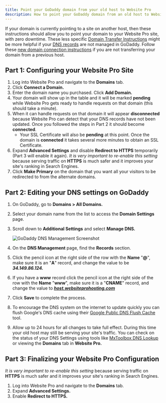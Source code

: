 ```yaml
---
title: Point your GoDaddy domain from your old host to Website Pro
description: How to point your GoDaddy domain from an old host to Website Pro while maintaining zero downtime.
---
```


If your domain is currently pointing to a site on another host, then these instructions should allow you to point your domain to your Website Pro site, with zero downtime. These less specific [Domain Transfer Instructions](https://help.websitepro.hosting/?p=421) might be more helpful if your [DNS records](https://help.websitepro.hosting/?p=10) are not managed in GoDaddy. Follow these [new domain connection instructions](https://help.websitepro.hosting/?p=394) if you are not transferring your domain from a previous host.

## Part 1: Configuring your Website Pro Site

1. Log into Website Pro and navigate to the **Domains** tab.
2. Click **Connect a Domain.**
3. Enter the domain name you purchased. Click **Add Domain.**
4. Your domain will show up in the table and it will be marked **pending** while Website Pro gets ready to handle requests on that domain (this should take a minute).
5. When it can handle requests on that domain it will appear **disconnected** because Website Pro can detect that your DNS records have not been updated. Once you followed the steps in Part 2 it should become **connected**. 
   - Your SSL Certificate will also be **pending** at this point. Once the domain is **connected** it takes several more minutes to obtain an SSL Certificate.
6. Expand **Advanced Settings** and disable **Redirect to HTTPS** temporarily (Part 3 will enable it again). *It is very important to re-enable this setting* because serving traffic on **HTTPS** is much safer and it improves your site's ranking in Search Engines.
7. Click **Make Primary** on the domain that you want all your visitors to be redirected to from the alternate domains.

## Part 2: Editing your DNS settings on GoDaddy

1. On GoDaddy, go to **Domains > All Domains.**
2. Select your domain name from the list to access the **Domain Settings** page.
3. Scroll down to **Additional Settings** and select **Manage DNS.**
   
   ![GoDaddy DNS Management Screenshot](./img/website-pro-domains/domains-manage-dns-godaddy.png)

4. On the **DNS Management** page, find the **Records** section.
5. Click the pencil icon at the right side of the row with the **Name** "**@**", make sure it is an "**A**" record, and change the value to be ***34.149.86.124.***
6. If you have a **www** record click the pencil icon at the right side of the row with the **Name** "**www**", make sure it is a "**CNAME**" record, and change the value to ***[host.websiteprohosting.com](http://host.websiteprohosting.com/)***
7. Click **Save** to complete the process.
8. To encourage the DNS system on the internet to update quickly you can flush Google's DNS cache using their [Google Public DNS Flush Cache](https://developers.google.com/speed/public-dns/cache) tool.
9. Allow up to 24 hours for all changes to take full effect. During this time your old host may still be serving your site's traffic. You can check on the status of your DNS Settings using tools like [MxToolbox DNS Lookup](https://mxtoolbox.com/DNSLookup.aspx) or viewing the **Domains** tab in **Website Pro.**

## Part 3: Finalizing your Website Pro Configuration

*It is very important to re-enable this setting* because serving traffic on **HTTPS** is much safer and it improves your site's ranking in Search Engines.

1. Log into Website Pro and navigate to the **Domains** tab.
2. Expand **Advanced Settings.**
3. Enable **Redirect to HTTPS.**